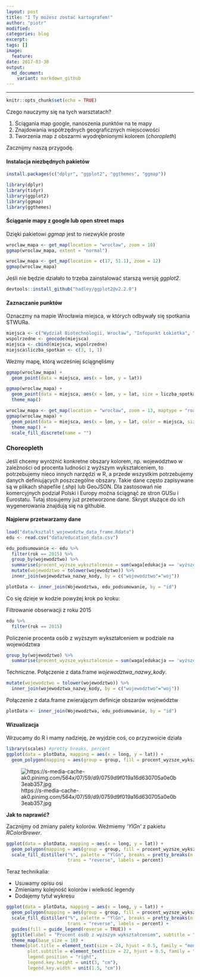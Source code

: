 ```yaml
---
layout: post
title: "I Ty możesz zostać kartografem!"
author: "piotr"
modified:
categories: blog
excerpt:
tags: []
image:
  feature:
date: 2017-03-30
output:
  md_document:
    variant: markdown_github
---
```

---

```r
knitr::opts_chunk$set(echo = TRUE)
```

Czego nauczymy się na tych warsztatach?

1. Ściągania map google, nanoszenia punktów na te mapy 
2. Znajdowania współrzędnych geograficznych miejscowości
2. Tworzenia map z obszarmi wyodrębnionymi kolorem (*choropleth*)

Zacznijmy naszą przygodę.

#### Instalacja niezbędnych pakietów

```r
install.packages(c("dplyr", "ggplot2", "ggthemes", "ggmap"))
```

```r
library(dplyr)
library(tidyr)
library(ggplot2)
library(ggmap)
library(ggthemes)
```

#### Ściąganie mapy z google lub open street maps

Dzięki pakietowi *ggmap* jest to niezwykle proste

```r
wroclaw_mapa <- get_map(location = "wrocław", zoom = 10)
ggmap(wroclaw_mapa, extent = "normal")
```


```r
wroclaw_mapa <- get_map(location = c(17, 51.1), zoom = 12)
ggmap(wroclaw_mapa)
```

Jeśli nie będzie działało to trzeba zainstalować starszą wersję *ggplot2*.

```r
devtools::install_github("hadley/ggplot2@v2.2.0")
```


#### Zaznaczanie punktów

Oznaczmy na mapie Wrocławia miejsca, w których odbywały się spotkania STWURa.

```r
miejsca <- c("Wydział Biotechnologii, Wrocław", "Infopunkt Łokietka", "Wydział Matematyki PWr")
wspolrzedne <- geocode(miejsca)
miejsca <- cbind(miejsca, wspolrzedne)
miejsca$liczba_spotkan <- c(3, 1, 1)
```

Weżmy mapę, którą wcześniej ściągnęliśmy

```r
ggmap(wroclaw_mapa) +
  geom_point(data = miejsca, aes(x = lon, y = lat))
```

```r
ggmap(wroclaw_mapa) +
  geom_point(data = miejsca, aes(x = lon, y = lat, size = liczba_spotkan)) +
  theme_map()
```

```r
wroclaw_mapa <- get_map(location = "wrocław", zoom = 13, maptype = "roadmap", color = "bw")
ggmap(wroclaw_mapa) +
  geom_point(data = miejsca, aes(x = lon, y = lat, color = miejsca, size = liczba_spotkan)) +
  theme_map() +
  scale_fill_discrete(name = "")
```

### Choreopleth

Jeśli chcemy wyróżnić konkretne obszary kolorem, np. województwo w zależności od procenta ludności z wyższym wykształceniem,
to potrzebujemy nieco innych narzędzi w R, a przede wszystkim potrzebujemy danych definiujących poszczególne obszary.
Takie dane często zapisywane są w plikach shapefile (.shp) lub GeoJSON. Dla zastosowań nie komercyjnych podział Polski i Europy można
ściągnąć ze stron GUSu i Eurostatu. Tutaj stosujemy już przetworzone dane. Skrypt służące do ich wygenerowania znajdują się na githubie.


#### Najpierw przetwarzamy dane

```r
load("data/ksztalt_wojewodztw_data_frame.Rdata")
edu <- read.csv("data/education_data.csv")

edu_podsumowanie <- edu %>% 
  filter(rok == 2015) %>%
  group_by(wojewodztwo) %>%
  summarise(procent_wyzsze_wyksztalcenie = sum(waga[edukacja == 'wyższe i policealne'])/sum(waga)) %>%
  mutate(wojewodztwo = tolower(wojewodztwo)) %>% 
  inner_join(wojewodztwa_nazwy_kody, by = c("wojewodztwo"="woj"))

plotData <- inner_join(Wojewodztwa, edu_podsumowanie, by = "id")
```
Co się dzieje w kodzie powyżej krok po kroku:

Filtrowanie obserwacji z roku 2015
```r
edu %>% 
  filter(rok == 2015) 
```

Policzenie procenta osób z wyższym wykształceniem w podziale na województwa
```r
group_by(wojewodztwo) %>%
  summarise(procent_wyzsze_wyksztalcenie = sum(waga[edukacja == 'wyższe i policealne'])/sum(waga)) 
```

Techniczne. Połączenie z data.frame *wojewodztwa_nazwy_kody*.

```r
mutate(wojewodztwo = tolower(wojewodztwo)) %>% 
  inner_join(wojewodztwa_nazwy_kody, by = c("wojewodztwo"="woj")) 
```

Połączenie z data.frame zwierającym definicje obszarów województw

```r
plotData <- inner_join(Wojewodztwa, edu_podsumowanie, by = "id")
```

#### Wizualizacja

Wrzucamy do R i mamy nadzieję, że wyjdzie coś, co przyzwoicie działa

```r
library(scales) #pretty breaks, percent
ggplot(data = plotData, mapping = aes(x = long, y = lat)) +
  geom_polygon(mapping = aes(group = group, fill = procent_wyzsze_wyksztalcenie))
```

![https://s-media-cache-ak0.pinimg.com/564x/07/59/d9/0759d9f019a16d630705a0e0b3eab357.jpg](figure/sad_puppy.jpeg)

**Jak to naprawić?** 

Zacznijmy od zmiany palety kolorów. Weźmiemy *'YlGn'* z pakietu *RColorBrewer*.

```r
ggplot(data = plotData, mapping = aes(x = long, y = lat)) +
  geom_polygon(mapping = aes(group = group, fill = procent_wyzsze_wyksztalcenie)) +
  scale_fill_distiller("%", palette = "YlGn", breaks = pretty_breaks(n = 6),
                       trans = "reverse", labels = percent)
```

Teraz technikalia:

* Usuwamy opisu osi
* Zmieniamy kolejność kolorów i wielkość legendy
* Dodajemy tytuł wykresu

```r
ggplot(data = plotData, mapping = aes(x = long, y = lat)) +
  geom_polygon(mapping = aes(group = group, fill = procent_wyzsze_wyksztalcenie)) +
  scale_fill_distiller("%", palette = "YlGn", breaks = pretty_breaks(n = 6),
                       trans = "reverse", labels = percent) +
  guides(fill = guide_legend(reverse = TRUE)) +
  ggtitle(label = "Procent osób z wyższym wykształceniem", subtitle = "W podziale na województwa w 2015") + 
  theme_map(base_size = 18) +
  theme(plot.title = element_text(size = 24, hjust = 0.5, family = "mono"),
        plot.subtitle = element_text(size = 22, hjust = 0.5, family = "mono"),
        legend.position = "right",
        legend.key.height = unit(3, "cm"),
        legend.key.width = unit(1.5, "cm"))
```

